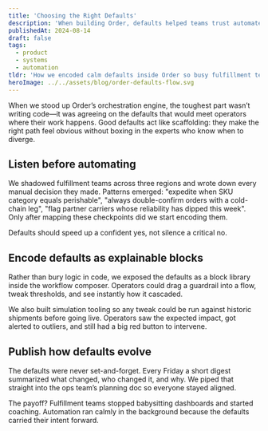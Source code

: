 ```yaml
---
title: 'Choosing the Right Defaults'
description: 'When building Order, defaults helped teams trust automated workflows without losing control.'
publishedAt: 2024-08-14
draft: false
tags:
  - product
  - systems
  - automation
tldr: 'How we encoded calm defaults inside Order so busy fulfillment teams could lean on automation without losing context.'
heroImage: ../../assets/blog/order-defaults-flow.svg
---
```



When we stood up Order’s orchestration engine, the toughest part wasn’t writing code&mdash;it was agreeing on the
defaults that would meet operators where their work happens. Good defaults act like scaffolding: they make the
right path feel obvious without boxing in the experts who know when to diverge.

## Listen before automating

We shadowed fulfillment teams across three regions and wrote down every manual decision they made. Patterns emerged:
"expedite when SKU category equals perishable", "always double-confirm orders with a cold-chain leg", "flag partner
carriers whose reliability has dipped this week". Only after mapping these checkpoints did we start encoding them.

<Callout title="Principle" type="info">
  Defaults should speed up a confident yes, not silence a critical no.
</Callout>

## Encode defaults as explainable blocks

Rather than bury logic in code, we exposed the defaults as a block library inside the workflow composer. Operators
could drag a guardrail into a flow, tweak thresholds, and see instantly how it cascaded.

<ContentImage src={orderFlow} alt="Flow showing guardrails applied to an Order automation" caption="A snapshot of the orchestration canvas where defaults live alongside automations." />

We also built simulation tooling so any tweak could be run against historic shipments before going live. Operators
saw the expected impact, got alerted to outliers, and still had a big red button to intervene.

## Publish how defaults evolve

The defaults were never set-and-forget. Every Friday a short digest summarized what changed, who changed it, and why.
We piped that straight into the ops team’s planning doc so everyone stayed aligned.

The payoff? Fulfillment teams stopped babysitting dashboards and started coaching. Automation ran calmly in the
background because the defaults carried their intent forward.
